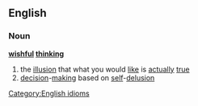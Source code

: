 ==English==
===Noun===
{{wikipedia}}
'''[[wishful]] [[thinking]]'''
#the [[illusion]] that what you would [[like]] is [[actually]] [[true]]
#[[decision]]-[[making]] based on [[self]]-[[delusion]]
[[Category:English idioms]]